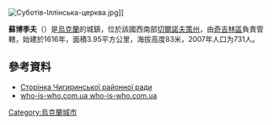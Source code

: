 {{coord|49|5|28|N|32|33|2|E|scale:30000|display=title}}
[[Image:Суботів-Іллінська-церква.jpg|thumb]]]]

'''蘇博季夫'''（{{lang-uk|Суботів}}）是[[烏克蘭|烏克蘭]]的城鎮，位於該國西南部[[切爾諾夫策州|切爾諾夫策州]]，由[[奇吉林區|奇吉林區]]負責管轄，始建於1616年，面積3.95平方公里，海拔高度83米，2007年人口为731人。

==參考資料==
*[https://web.archive.org/web/20080803113741/http://oblrada.ck.ua/chigirin/naselenist.htm Сторінка Чигиринської районної ради]
*[https://web.archive.org/web/20080529015106/http://who-is-who.com.ua/bookmaket/mischerkasy2007/3/66.html who-is-who.com.ua who-is-who.com.ua]

{{Ukraine-geo-stub}}
[[Category:烏克蘭城市|Category:烏克蘭城市]]